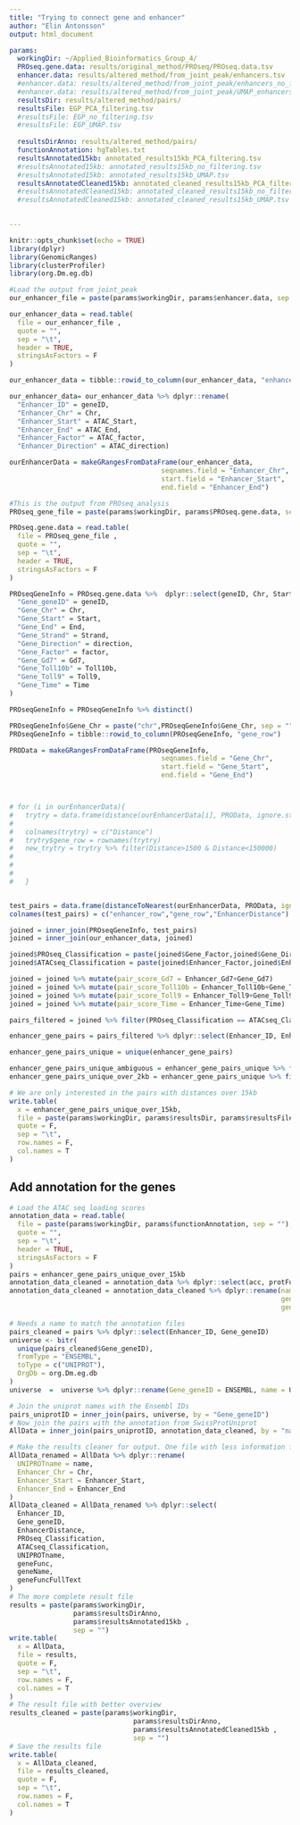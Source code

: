 ```yaml
---
title: "Trying to connect gene and enhancer"
author: "Elin Antonsson"
output: html_document

params:
  workingDir: ~/Applied_Bioinformatics_Group_4/
  PROseq.gene.data: results/original_method/PROseq/PROseq.data.tsv
  enhancer.data: results/altered_method/from_joint_peak/enhancers.tsv
  #enhancer.data: results/altered_method/from_joint_peak/enhancers_no_filtering.tsv
  #enhancer.data: results/altered_method/from_joint_peak/UMAP_enhancers.tsv
  resultsDir: results/altered_method/pairs/
  resultsFile: EGP_PCA_filtering.tsv
  #resultsFile: EGP_no_filtering.tsv
  #resultsFile: EGP_UMAP.tsv
  
  resultsDirAnno: results/altered_method/pairs/
  functionAnnotation: hgTables.txt
  resultsAnnotated15kb: annotated_results15kb_PCA_filtering.tsv
  #resultsAnnotated15kb: annotated_results15kb_no_filtering.tsv
  #resultsAnnotated15kb: annotated_results15kb_UMAP.tsv
  resultsAnnotatedCleaned15kb: annotated_cleaned_results15kb_PCA_filtering.tsv
  #resultsAnnotatedCleaned15kb: annotated_cleaned_results15kb_no_filtering.tsv
  #resultsAnnotatedCleaned15kb: annotated_cleaned_results15kb_UMAP.tsv

  
---
```


```r
knitr::opts_chunk$set(echo = TRUE)
library(dplyr)
library(GenomicRanges)
library(clusterProfiler)
library(org.Dm.eg.db)
```


```r

#Load the output from joint_peak 
our_enhancer_file = paste(params$workingDir, params$enhancer.data, sep = "")

our_enhancer_data = read.table(
  file = our_enhancer_file ,
  quote = "",
  sep = "\t",
  header = TRUE,
  stringsAsFactors = F
)

our_enhancer_data = tibble::rowid_to_column(our_enhancer_data, "enhancer_row")

our_enhancer_data= our_enhancer_data %>% dplyr::rename(
  "Enhancer_ID" = geneID,
  "Enhancer_Chr" = Chr,
  "Enhancer_Start" = ATAC_Start, 
  "Enhancer_End" = ATAC_End, 
  "Enhancer_Factor" = ATAC_factor, 
  "Enhancer_Direction" = ATAC_direction)

ourEnhancerData = makeGRangesFromDataFrame(our_enhancer_data,
                                      seqnames.field = "Enhancer_Chr", 
                                      start.field = "Enhancer_Start", 
                                      end.field = "Enhancer_End")

#This is the output from PROseq_analysis
PROseq_gene_file = paste(params$workingDir, params$PROseq.gene.data, sep = "")

PROseq.gene.data = read.table(
  file = PROseq_gene_file ,
  quote = "",
  sep = "\t",
  header = TRUE,
  stringsAsFactors = F
)

PROseqGeneInfo = PROseq.gene.data %>%  dplyr::select(geneID, Chr, Start, End, Strand, direction, factor, Gd7, Toll10b, Toll9, Time) %>% dplyr::rename(
  "Gene_geneID" = geneID,
  "Gene_Chr" = Chr,
  "Gene_Start" = Start,
  "Gene_End" = End,
  "Gene_Strand" = Strand,
  "Gene_Direction" = direction,
  "Gene_Factor" = factor,
  "Gene_Gd7" = Gd7, 
  "Gene_Toll10b" = Toll10b, 
  "Gene_Toll9" = Toll9, 
  "Gene_Time" = Time
)

PROseqGeneInfo = PROseqGeneInfo %>% distinct()

PROseqGeneInfo$Gene_Chr = paste("chr",PROseqGeneInfo$Gene_Chr, sep = "")
PROseqGeneInfo = tibble::rowid_to_column(PROseqGeneInfo, "gene_row")

PROData = makeGRangesFromDataFrame(PROseqGeneInfo,
                                      seqnames.field = "Gene_Chr", 
                                      start.field = "Gene_Start", 
                                      end.field = "Gene_End")



# for (i in ourEnhancerData){
#   trytry = data.frame(distance(ourEnhancerData[i], PROData, ignore.strand=TRUE))
# 
#   colnames(trytry) = c("Distance")
#   trytry$gene_row = rownames(trytry)
#   new_trytry = trytry %>% filter(Distance>1500 & Distance<150000)
#   
#   
# 
#   }


test_pairs = data.frame(distanceToNearest(ourEnhancerData, PROData, ignore.strand=TRUE))
colnames(test_pairs) = c("enhancer_row","gene_row","EnhancerDistance")

joined = inner_join(PROseqGeneInfo, test_pairs)
joined = inner_join(our_enhancer_data, joined)

joined$PROseq_Classification = paste(joined$Gene_Factor,joined$Gene_Direction, sep = " " )
joined$ATACseq_Classification = paste(joined$Enhancer_Factor,joined$Enhancer_Direction, sep = " " )

joined = joined %>% mutate(pair_score_Gd7 = Enhancer_Gd7+Gene_Gd7)
joined = joined %>% mutate(pair_score_Toll10b = Enhancer_Toll10b+Gene_Toll10b)
joined = joined %>% mutate(pair_score_Toll9 = Enhancer_Toll9+Gene_Toll9)
joined = joined %>% mutate(pair_score_Time = Enhancer_Time+Gene_Time)

pairs_filtered = joined %>% filter(PROseq_Classification == ATACseq_Classification)

enhancer_gene_pairs = pairs_filtered %>% dplyr::select(Enhancer_ID, Enhancer_Chr, Enhancer_Start, Enhancer_End, Enhancer_Factor, Gene_geneID, Gene_Chr, Gene_Start, Gene_End, Gene_Factor, pair_score_Gd7, pair_score_Toll10b, pair_score_Toll9, pair_score_Time, EnhancerDistance)

enhancer_gene_pairs_unique = unique(enhancer_gene_pairs)

```

```r
enhancer_gene_pairs_unique_ambiguous = enhancer_gene_pairs_unique %>% filter(EnhancerDistance >= 0 & EnhancerDistance < 2000 )  
enhancer_gene_pairs_unique_over_2kb = enhancer_gene_pairs_unique %>% filter(EnhancerDistance > 2000)  
```


```r
# We are only interested in the pairs with distances over 15kb
write.table(
  x = enhancer_gene_pairs_unique_over_15kb,
  file = paste(params$workingDir, params$resultsDir, params$resultsFile, sep = ""),
  quote = F,
  sep = "\t",
  row.names = F,
  col.names = T
)

```

## Add annotation for the genes
```r
# Load the ATAC seq loading scores
annotation_data = read.table(
  file = paste(params$workingDir, params$functionAnnotation, sep = ""),
  quote = "",
  sep = "\t",
  header = TRUE,
  stringsAsFactors = F
)
pairs = enhancer_gene_pairs_unique_over_15kb
annotation_data_cleaned = annotation_data %>% dplyr::select(acc, protFullNames, score, geneName, functionText)
annotation_data_cleaned = annotation_data_cleaned %>% dplyr::rename(name = acc,
                                                                    geneFunc = protFullNames,
                                                                    geneFuncFullText = functionText)

# Needs a name to match the annotation files
pairs_cleaned = pairs %>% dplyr::select(Enhancer_ID, Gene_geneID)
universe <- bitr(
  unique(pairs_cleaned$Gene_geneID),
  fromType = "ENSEMBL",
  toType = c("UNIPROT"),
  OrgDb = org.Dm.eg.db
)
universe  =  universe %>% dplyr::rename(Gene_geneID = ENSEMBL, name = UNIPROT)

# Join the uniprot names with the Ensembl IDs
pairs_uniprotID = inner_join(pairs, universe, by = "Gene_geneID")
# Now join the pairs with the annotation from SwissProtUniprot
AllData = inner_join(pairs_uniprotID, annotation_data_cleaned, by = "name")

# Make the results cleaner for output. One file with less information for easier overview
AllData_renamed = AllData %>% dplyr::rename(
  UNIPROTname = name,
  Enhancer_Chr = Chr,
  Enhancer_Start = Enhancer_Start,
  Enhancer_End = Enhancer_End
)
AllData_cleaned = AllData_renamed %>% dplyr::select(
  Enhancer_ID,
  Gene_geneID,
  EnhancerDistance,
  PROseq_Classification,
  ATACseq_Classification,
  UNIPROTname,
  geneFunc,
  geneName,
  geneFuncFullText
)
# The more complete result file
results = paste(params$workingDir,
                params$resultsDirAnno,
                params$resultsAnnotated15kb ,
                sep = "")
write.table(
  x = AllData,
  file = results,
  quote = F,
  sep = "\t",
  row.names = F,
  col.names = T
)
# The result file with better overview
results_cleaned = paste(params$workingDir,
                               params$resultsDirAnno,
                               params$resultsAnnotatedCleaned15kb ,
                               sep = "")
# Save the results file
write.table(
  x = AllData_cleaned,
  file = results_cleaned,
  quote = F,
  sep = "\t",
  row.names = F,
  col.names = T
)

```


